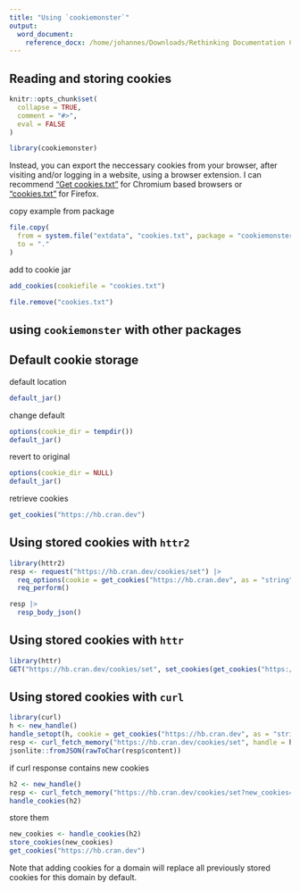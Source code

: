 ```yaml
---
title: "Using `cookiemonster`"
output:
  word_document:
    reference_docx: /home/johannes/Downloads/Rethinking Documentation Creating Inclusive Computational Tools for Social Sciences.docx
---
```


## Reading and storing cookies

```r
knitr::opts_chunk$set(
  collapse = TRUE,
  comment = "#>",
  eval = FALSE
)
```

```r
library(cookiemonster)
```

Instead, you can export the neccessary cookies from your browser, after visiting and/or logging in a website, using a browser extension.
I can recommend [“Get cookies.txt”](https://chrome.google.com/webstore/detail/get-cookiestxt-locally/cclelndahbckbenkjhflpdbgdldlbecc) for Chromium based browsers or [“cookies.txt”](https://addons.mozilla.org/en-US/firefox/addon/cookies-txt/) for Firefox.

copy example from package

```r
file.copy(
  from = system.file("extdata", "cookies.txt", package = "cookiemonster"),
  to = "."
)
```

add to cookie jar

```r
add_cookies(cookiefile = "cookies.txt")
```

```r
file.remove("cookies.txt")
```

## using `cookiemonster` with other packages
## Default cookie storage

default location

```r
default_jar()
```

change default

```r
options(cookie_dir = tempdir())
default_jar()
```

revert to original

```r
options(cookie_dir = NULL)
default_jar()
```

retrieve cookies

```r
get_cookies("https://hb.cran.dev")
```

## Using stored cookies with `httr2`

```r
library(httr2)
resp <- request("https://hb.cran.dev/cookies/set") |>
  req_options(cookie = get_cookies("https://hb.cran.dev", as = "string")) |>
  req_perform()

resp |> 
  resp_body_json()
```

## Using stored cookies with `httr`

```r
library(httr)
GET("https://hb.cran.dev/cookies/set", set_cookies(get_cookies("https://hb.cran.dev", as = "vector")))
```

## Using stored cookies with `curl`

```r
library(curl)
h <- new_handle()
handle_setopt(h, cookie = get_cookies("https://hb.cran.dev", as = "string"))
resp <- curl_fetch_memory("https://hb.cran.dev/cookies/set", handle = h)
jsonlite::fromJSON(rawToChar(resp$content))
```

if curl response contains new cookies

```r
h2 <- new_handle()
resp <- curl_fetch_memory("https://hb.cran.dev/cookies/set?new_cookies=moo", handle = h2)
handle_cookies(h2)
```

store them

```r
new_cookies <- handle_cookies(h2)
store_cookies(new_cookies)
get_cookies("https://hb.cran.dev")
```

Note that adding cookies for a domain will replace all previously stored cookies for this domain by default.

